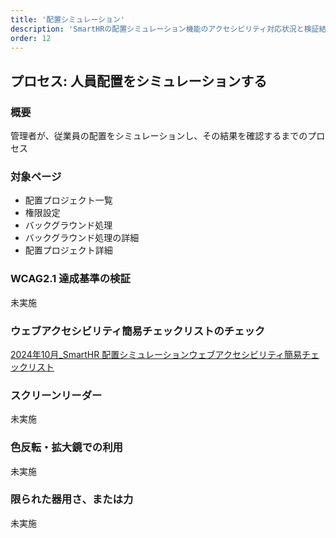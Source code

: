 ```yaml
---
title: '配置シミュレーション'
description: 'SmartHRの配置シミュレーション機能のアクセシビリティ対応状況と検証結果を掲載しています。'
order: 12
---
```


## プロセス: 人員配置をシミュレーションする
### 概要
管理者が、従業員の配置をシミュレーションし、その結果を確認するまでのプロセス

### 対象ページ
* 配置プロジェクト一覧
* 権限設定
* バックグラウンド処理
* バックグラウンド処理の詳細
* 配置プロジェクト詳細

### WCAG2.1 達成基準の検証
未実施

### ウェブアクセシビリティ簡易チェックリストのチェック
[2024年10月_SmartHR 配置シミュレーションウェブアクセシビリティ簡易チェックリスト]()

### スクリーンリーダー
未実施

### 色反転・拡大鏡での利用
未実施

### 限られた器用さ、または力
未実施


